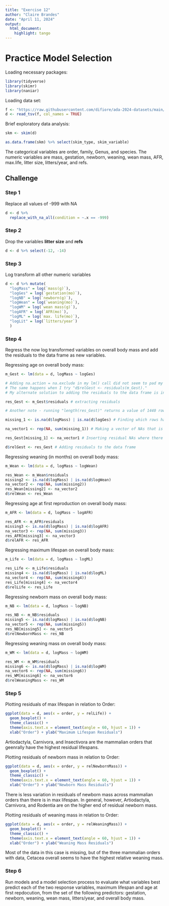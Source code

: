 ```yaml
---
title: "Exercise 12"
author: "Claire Brandes"
date: "April 11, 2024"
output: 
  html_document: 
    highlight: tango
---
```


# Practice Model Selection 

Loading necessary packages:

```r
library(tidyverse)
library(skimr)
library(naniar)
```

Loading data set:

```r
f <- "https://raw.githubusercontent.com/difiore/ada-2024-datasets/main/Mammal_lifehistories_v2.txt"
d <- read_tsv(f, col_names = TRUE)
```

Brief exploratory data analysis:

```r
skm <- skim(d)

as.data.frame(skm) %>% select(skim_type, skim_variable)
```

The categorical variables are order, family, Genus, and species. The numeric variables are mass, gestation, newborn, weaning, wean mass, AFR, max.life, litter size, litters/year, and refs. 

## Challenge 

### Step 1

Replace all values of -999 with NA

```r
d <- d %>% 
  replace_with_na_all(condition = ~.x == -999)
```

### Step 2

Drop the variables **litter size** and **refs**

```r
d <- d %>% select(-12, -14)
```

### Step 3

Log transform all other numeric variables 

```r
d <- d %>% mutate(
  "logMass" = log(`mass(g)`),
  "logGes" = log(`gestation(mo)`),
  "logNB" = log(`newborn(g)`),
  "logWean" = log(`weaning(mo)`),
  "logWM" = log(`wean mass(g)`),
  "logAFR" = log(`AFR(mo)`),
  "logML" = log(`max. life(mo)`),
  "logLit" = log(`litters/year`)
  )
```

### Step 4

Regress the now log transformed variables on overall body mass and add the residuals to the data frame as new variables.

Regressing age on overall body mass:

```r
m_Gest <- lm(data = d, logMass ~ logGes)

# Adding na.action = na.exclude in my lm() call did not seem to pad my data with NAs and resulted in the error "existing data has 1440 rows, assigned data has 991 rows" when I tried to run the line "d$res_Gest <- m_Gest$residuals." 
# The same happens when I try "d$relGest <- residuals(m_Gest)." 
# My alternate solution to adding the residuals to the data frame is in the code below:  

res_Gest <- m_Gest$residuals # extracting residuals 

# Another note - running "length(res_Gest)" returns a value of 1440 rows, but running "length(res_Gest)" returns a value of 991 ??

missing_1 <- is.na(d$logMass) | is.na(d$logGes) # Finding which rows have NAs 

na_vector1 <- rep(NA, sum(missing_1)) # Making a vector of NAs that is the number of missing values in the m_Gest residuals compared to the original data frame d

res_Gest[missing_1] <- na_vector1 # Inserting residual NAs where there are NAs in the original data set

d$relGest <- res_Gest # Adding residuals to the data frame 
```

Regressing weaning (in months) on overall body mass:

```r
m_Wean <- lm(data = d, logMass ~ logWean)

res_Wean <- m_Wean$residuals
missing2 <- is.na(d$logMass) | is.na(d$logWean)
na_vector2 <- rep(NA, sum(missing2))
res_Wean[missing2] <- na_vector2
d$relWean <- res_Wean
```

Regressing age at first reproduction on overall body mass:

```r
m_AFR <- lm(data = d, logMass ~ logAFR)

res_AFR <- m_AFR$residuals
missing3 <- is.na(d$logMass) | is.na(d$logAFR)
na_vector3 <- rep(NA, sum(missing3))
res_AFR[missing3] <- na_vector3
d$relAFR <- res_AFR
```

Regressing maximum lifespan on overall body mass:

```r
m_Life <- lm(data = d, logMass ~ logML)

res_Life <- m_Life$residuals
missing4 <- is.na(d$logMass) | is.na(d$logML)
na_vector4 <- rep(NA, sum(missing4))
res_Life[missing4] <- na_vector4
d$relLife <- res_Life
```

Regressing newborn mass on overall body mass:

```r
m_NB <- lm(data = d, logMass ~ logNB) 

res_NB <- m_NB$residuals 
missing5 <- is.na(d$logMass) | is.na(d$logNB)
na_vector5 <- rep(NA, sum(missing5))
res_NB[missing5] <- na_vector5
d$relNewbornMass <- res_NB
```

Regressing weaning mass on overall body mass:

```r
m_WM <- lm(data = d, logMass ~ logWM)

res_WM <- m_WM$residuals
missing6 <- is.na(d$logMass) | is.na(d$logWM)
na_vector6 <- rep(NA, sum(missing6))
res_WM[missing6] <- na_vector6
d$relWeaningMass <- res_WM
```

### Step 5

Plotting residuals of max lifespan in relation to Order:

```r
ggplot(data = d, aes(x = order, y = relLife)) +
  geom_boxplot() +
  theme_classic() +
  theme(axis.text.x = element_text(angle = 60, hjust = 1)) +
  xlab("Order") + ylab("Maximum Lifespan Residuals")
```

Artiodactyla, Carnivora, and Insectivora are the mammalian orders that geenrally have the highest residual lifespans. 

Plotting residuals of newborn mass in relation to Order:

```r
ggplot(data = d, aes(x = order, y = relNewbornMass)) +
  geom_boxplot() +
  theme_classic() +
  theme(axis.text.x = element_text(angle = 60, hjust = 1)) +
  xlab("Order") + ylab("Newborn Mass Residuals")
```

There is less variation in residuals of newborn mass across mammalian orders than there is in max lifespan. In general, however, Artiodactyla, Carnivora, and Rodentia are on the higher end of residual newborn mass. 

Plotting residuals of weaning mass in relation to Order:

```r
ggplot(data = d, aes(x = order, y = relWeaningMass)) +
  geom_boxplot() +
  theme_classic() +
  theme(axis.text.x = element_text(angle = 60, hjust = 1)) +
  xlab("Order") + ylab("Weaning Mass Residuals")
```

Most of the data in this case is missing, but of the three mammalian orders with data, Cetacea overall seems to have the highest relative weaning mass. 

### Step 6

Run models and a model selection process to evaluate what variables best predict each of the two response variables, maximum lifespan and age at first repdocution, from the set of the following predictors: gestation, newborn, weaning, wean mass, litters/year, and overall body mass. 

